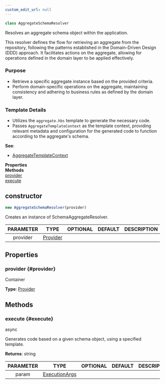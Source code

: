 ```yaml
---
custom_edit_url: null
---
```


```ts
class AggregateSchemaResolver
```

<div>

</div>

Resolves an aggregate schema object within the application.This resolver defines the flow for retrieving an aggregate from the repository,following the patterns established in the Domain-Driven Design (DDD) approach.It facilitates actions on the aggregate, allowing for operations definedin the domain layer to be applied effectively.### Purpose- Retrieve a specific aggregate instance based on the provided criteria.- Perform domain-specific operations on the aggregate, maintaining consistency  and adhering to business rules as defined by the domain layer.### Template Details- Utilizes the `aggregate.hbs` template to generate the necessary code.- Passes `AggregateTemplateContext` as the template context, providing relevant metadata and  configuration for the generated code to function according to the aggregate's schema.

**See**:
- [AggregateTemplateContext](AggregateTemplateContext)

<div className="container">
  <div className="row mb-2"><div className="col col--6"><strong>Properties</strong></div><div className="col col--6"><strong>Methods</strong></div></div>
  <div className="row"><div className="col col--6"><a href="#provider">provider</a></div><div className="col col--6"><a href="#execute">execute</a></div></div>
</div>

## constructor
```ts
new AggregateSchemaResolver(provider)
```

<div>

</div>

Creates an instance of SchemaAggregateResolver.

|PARAMETER|TYPE|OPTIONAL|DEFAULT|DESCRIPTION|
|:---:|:---:|:---:|:---:|:---:|
|provider|[Provider](Provider)||||

## Properties

### provider {#provider}

<div>

</div>

Container

**Type**: [Provider](Provider)

## Methods

### execute {#execute}

<div>
  <span className="badge badge--success">async</span>
</div>

Generates code based on a given schema object, using a specified template.

**Returns**: string

|PARAMETER|TYPE|OPTIONAL|DEFAULT|DESCRIPTION|
|:---:|:---:|:---:|:---:|:---:|
|param|[ExecutionArgs](ExecutionArgs)||||

